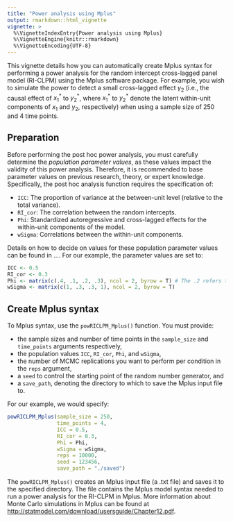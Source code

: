 ```yaml
---
title: "Power analysis using Mplus"
output: rmarkdown::html_vignette
vignette: >
  %\VignetteIndexEntry{Power analysis using Mplus}
  %\VignetteEngine{knitr::rmarkdown}
  %\VignetteEncoding{UTF-8}
---
```

This vignette details how you can automatically create Mplus syntax for performing a power analysis for the random intercept cross-lagged panel model (RI-CLPM) using the Mplus software package. For example, you wish to simulate the power to detect a small cross-lagged effect $\gamma_{2}$ (i.e., the causal effect of $x_{1}^{*}$ to $y_{2}^{*}$, where $x_{1}^{*}$ to $y_{2}^{*}$ denote the latent within-unit components of $x_{1}$ and $y_{2}$, respectively) when using a sample size of 250 and 4 time points. 

## Preparation 
Before performing the post hoc power analysis, you must carefully determine the *population parameter values*, as these values impact the validity of this power analysis. Therefore, it is recommended to base parameter values on previous research, theory, or expert knowledge. Specifically, the post hoc analysis function requires the specification of:

- `ICC`: The proportion of variance at the between-unit level (relative to the total variance).
- `RI_cor`: The correlation between the random intercepts.
- `Phi`: Standardized autoregressive and cross-lagged effects for the within-unit components of the model.
- `wSigma`: Correlations between the within-unit components. 

Details on how to decide on values for these population parameter values can be found in .... For our example, the parameter values are set to:

```r
ICC <- 0.5
RI_cor <- 0.3
Phi <- matrix(c(.4, .1, .2, .3), ncol = 2, byrow = T) # The .2 refers to our standardized cross-lagged effect of interest
wSigma <- matrix(c(1, .3, .3, 1), ncol = 2, byrow = T)
```

## Create Mplus syntax
To Mplus syntax, use the `powRICLPM_Mplus()` function. You must provide:

- the sample sizes and number of time points in the `sample_size` and `time_points` arguments respectively, 
- the population values `ICC`, `RI_cor`, `Phi`, and `wSigma`,
- the number of MCMC replications you want to perform per condition in the `reps` argument,
- a `seed` to control the starting point of the random number generator, and
- a `save_path`, denoting the directory to which to save the Mplus input file to. 

For our example, we would specify:

```r
powRICLPM_Mplus(sample_size = 250,
                time_points = 4,
                ICC = 0.5,
                RI_cor = 0.3,
                Phi = Phi,
                wSigma = wSigma,
                reps = 10000,
                seed = 123456,
                save_path = "./saved")
```

The `powRICLPM_Mplus()` creates an Mplus input file (a .txt file) and saves it to the specified directory. The file contains the Mplus model syntax needed to run a power analysis for the RI-CLPM in Mplus. More information about Monte Carlo simulations in Mplus can be found at [http://statmodel.com/download/usersguide/Chapter12.pdf](http://statmodel.com/download/usersguide/Chapter12.pdf).
